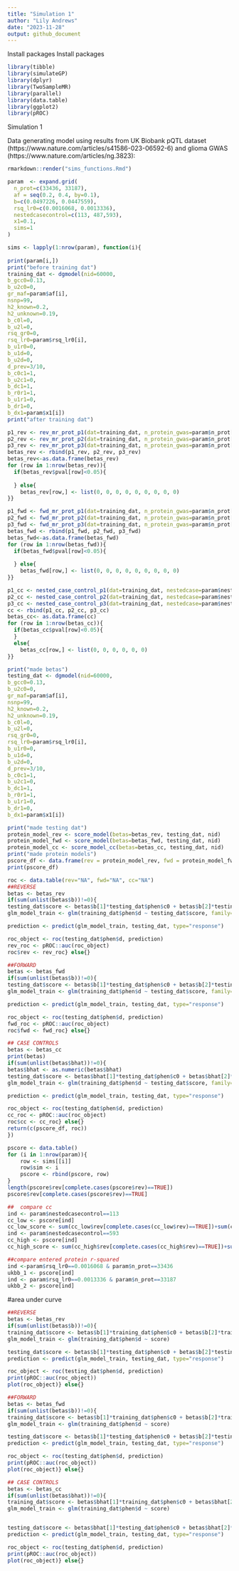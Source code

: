 ```yaml
---
title: "Simulation 1"
author: "Lily Andrews"
date: "2023-11-28"
output: github_document
---
```

Install packages
Install packages
```r
library(tibble)
library(simulateGP)
library(dplyr)
library(TwoSampleMR)
library(parallel)
library(data.table)
library(ggplot2)
library(pROC)
```

Simulation 1

Data generating model using results from UK Biobank pQTL dataset (https://www.nature.com/articles/s41586-023-06592-6) and glioma GWAS (https://www.nature.com/articles/ng.3823):
```r
rmarkdown::render("sims_functions.Rmd")

param  <- expand.grid(
  n_prot=c(33436, 33187),
  af = seq(0.2, 0.4, by=0.1),
  b=c(0.0497226, 0.0447559), 
  rsq_lr0=c(0.0016068, 0.0013336),
  nestedcasecontrol=c(113, 487,593),
  x1=0.1,
  sims=1
)

sims <- lapply(1:nrow(param), function(i){
  
print(param[i,])
print("before training dat")
training_dat <- dgmodel(nid=60000, 
b_gcc0=0.13,
b_u2c0=0,
gr_maf=param$af[i],
nsnp=99,
h2_known=0.2,
h2_unknown=0.19,
b_c0l=0,
b_u2l=0,
rsq_gr0=0,
rsq_lr0=param$rsq_lr0[i],
b_u1r0=0,
b_u1d=0,
b_u2d=0,
d_prev=3/10,
b_c0c1=1,
b_u2c1=0,
b_dc1=1,
b_r0r1=1,
b_u1r1=0,
b_dr1=0,
b_dx1=param$x1[i]) 
print("after training dat")

p1_rev <- rev_mr_prot_p1(dat=training_dat, n_protein_gwas=param$n_prot[i], ncontrol=18190, ncase=12496)
p2_rev <- rev_mr_prot_p2(dat=training_dat, n_protein_gwas=param$n_prot[i], ncontrol=18190, ncase=12496)
p3_rev <- rev_mr_prot_p3(dat=training_dat, n_protein_gwas=param$n_prot[i], ncontrol=18190, ncase=12496)
betas_rev <- rbind(p1_rev, p2_rev, p3_rev)
betas_rev<-as.data.frame(betas_rev)
for (row in 1:nrow(betas_rev)){
  if(betas_rev$pval[row]<0.05){
   
  } else{
    betas_rev[row,] <- list(0, 0, 0, 0, 0, 0, 0, 0, 0)
}}

p1_fwd <- fwd_mr_prot_p1(dat=training_dat, n_protein_gwas=param$n_prot[i], ncontrol=18190, ncase=12496)
p2_fwd <- fwd_mr_prot_p2(dat=training_dat, n_protein_gwas=param$n_prot[i], ncontrol=18190, ncase=12496)
p3_fwd <- fwd_mr_prot_p3(dat=training_dat, n_protein_gwas=param$n_prot[i], ncontrol=18190, ncase=12496)
betas_fwd <- rbind(p1_fwd, p2_fwd, p3_fwd)
betas_fwd<-as.data.frame(betas_fwd)
for (row in 1:nrow(betas_fwd)){
  if(betas_fwd$pval[row]<0.05){
   
  } else{
    betas_fwd[row,] <- list(0, 0, 0, 0, 0, 0, 0, 0, 0)
}}

p1_cc <- nested_case_control_p1(dat=training_dat, nestedcase=param$nestedcasecontrol[i], nestedcontrol=param$nestedcasecontrol[i])
p2_cc <- nested_case_control_p2(dat=training_dat, nestedcase=param$nestedcasecontrol[i], nestedcontrol=param$nestedcasecontrol[i])
p3_cc <- nested_case_control_p3(dat=training_dat, nestedcase=param$nestedcasecontrol[i], nestedcontrol=param$nestedcasecontrol[i])
cc <- rbind(p1_cc, p2_cc, p3_cc)
betas_cc<- as.data.frame(cc)
for (row in 1:nrow(betas_cc)){
  if(betas_cc$pval[row]<0.05){
  }
  else{
    betas_cc[row,] <- list(0, 0, 0, 0, 0, 0)
}}

print("made betas")
testing_dat <- dgmodel(nid=60000, 
b_gcc0=0.13,
b_u2c0=0,
gr_maf=param$af[i],
nsnp=99,
h2_known=0.2,
h2_unknown=0.19,
b_c0l=0,
b_u2l=0,
rsq_gr0=0,
rsq_lr0=param$rsq_lr0[i],
b_u1r0=0,
b_u1d=0,
b_u2d=0,
d_prev=3/10,
b_c0c1=1,
b_u2c1=0,
b_dc1=1,
b_r0r1=1,
b_u1r1=0,
b_dr1=0,
b_dx1=param$x1[i])

print("made testing dat")
protein_model_rev <- score_model(betas=betas_rev, testing_dat, nid)
protein_model_fwd <- score_model(betas=betas_fwd, testing_dat, nid)
protein_model_cc <- score_model_cc(betas=betas_cc, testing_dat, nid)
print("made protein models")
pscore_df <- data.frame(rev = protein_model_rev, fwd = protein_model_fwd, cc = protein_model_cc)
print(pscore_df)

roc <- data.table(rev="NA", fwd="NA", cc="NA")
##REVERSE
betas <- betas_rev
if(sum(unlist(betas$b))!=0){
testing_dat$score <- betas$b[1]*testing_dat$phen$c0 + betas$b[2]*testing_dat$phen$r0 + betas$b[3]*testing_dat$phen$x1
glm_model_train <- glm(training_dat$phen$d ~ testing_dat$score, family="binomial")

prediction <- predict(glm_model_train, testing_dat, type="response")

roc_object <- roc(testing_dat$phen$d, prediction)
rev_roc <- pROC::auc(roc_object)
roc$rev <- rev_roc} else{}

##FORWARD
betas <- betas_fwd
if(sum(unlist(betas$b))!=0){
testing_dat$score <- betas$b[1]*testing_dat$phen$c0 + betas$b[2]*testing_dat$phen$r0 + betas$b[3]*testing_dat$phen$x1
glm_model_train <- glm(training_dat$phen$d ~ testing_dat$score, family="binomial")

prediction <- predict(glm_model_train, testing_dat, type="response")

roc_object <- roc(testing_dat$phen$d, prediction)
fwd_roc <- pROC::auc(roc_object)
roc$fwd <- fwd_roc} else{}

## CASE CONTROLS
betas <- betas_cc
print(betas)
if(sum(unlist(betas$bhat))!=0){
betas$bhat <- as.numeric(betas$bhat)
testing_dat$score <- betas$bhat[1]*testing_dat$phen$c0 + betas$bhat[2]*testing_dat$phen$r0 + betas$bhat[3]*testing_dat$phen$x1
glm_model_train <- glm(training_dat$phen$d ~ testing_dat$score, family="binomial")

prediction <- predict(glm_model_train, testing_dat, type="response")

roc_object <- roc(testing_dat$phen$d, prediction)
cc_roc <- pROC::auc(roc_object)
roc$cc <- cc_roc} else{}
return(c(pscore_df, roc)) 
}) 

pscore <- data.table()
for (i in 1:nrow(param)){
    row <- sims[[i]]
    row$sim <- i
    pscore <- rbind(pscore, row)
}
length(pscore$rev[complete.cases(pscore$rev)==TRUE])
pscore$rev[complete.cases(pscore$rev)==TRUE]

##  compare cc
ind <- param$nestedcasecontrol==113
cc_low <- pscore[ind]
cc_low_score <- sum(cc_low$rev[complete.cases(cc_low$rev)==TRUE])+sum(cc_low$fwd[complete.cases(cc_low$fwd)==TRUE])+sum(cc_low$cc[complete.cases(cc_low$cc)==TRUE])
ind <- param$nestedcasecontrol==593
cc_high <- pscore[ind]
cc_high_score <- sum(cc_high$rev[complete.cases(cc_high$rev)==TRUE])+sum(cc_high$fwd[complete.cases(cc_high$fwd)==TRUE])+sum(cc_high$cc[complete.cases(cc_high$cc)==TRUE])

##compare entered protein r-squared
ind <-param$rsq_lr0==0.0016068 & param$n_prot==33436
ukbb_1 <- pscore[ind]
ind <- param$rsq_lr0==0.0013336 & param$n_prot==33187
ukbb_2 <- pscore[ind]


```


#area under curve
```r
##REVERSE
betas <- betas_rev
if(sum(unlist(betas$b))!=0){
training_dat$score <- betas$b[1]*training_dat$phen$c0 + betas$b[2]*training_dat$phen$r0 + betas$b[3]*training_dat$phen$x1
glm_model_train <- glm(training_dat$phen$d ~ score)

testing_dat$score <- betas$b[1]*testing_dat$phen$c0 + betas$b[2]*testing_dat$phen$r0 + betas$b[3]*testing_dat$phen$x1
prediction <- predict(glm_model_train, testing_dat, type="response")

roc_object <- roc(testing_dat$phen$d, prediction)
print(pROC::auc(roc_object))
plot(roc_object)} else{}

##FORWARD
betas <- betas_fwd
if(sum(unlist(betas$b))!=0){
training_dat$score <- betas$b[1]*training_dat$phen$c0 + betas$b[2]*training_dat$phen$r0 + betas$b[3]*training_dat$phen$x1
glm_model_train <- glm(training_dat$phen$d ~ score)

testing_dat$score <- betas$b[1]*testing_dat$phen$c0 + betas$b[2]*testing_dat$phen$r0 + betas$b[3]*testing_dat$phen$x1
prediction <- predict(glm_model_train, testing_dat, type="response")

roc_object <- roc(testing_dat$phen$d, prediction)
print(pROC::auc(roc_object))
plot(roc_object)} else{}

## CASE CONTROLS
betas <- betas_cc
if(sum(unlist(betas$bhat))!=0){
training_dat$score <- betas$bhat[1]*training_dat$phen$c0 + betas$bhat[2]*training_dat$phen$r0 + betas$bhat[3]*training_dat$phen$x1
glm_model_train <- glm(training_dat$phen$d ~ score)


testing_dat$score <- betas$bhat[1]*testing_dat$phen$c0 + betas$bhat[2]*testing_dat$phen$r0 + betas$bhat[3]*testing_dat$phen$x1
prediction <- predict(glm_model_train, testing_dat, type="response")

roc_object <- roc(testing_dat$phen$d, prediction)
print(pROC::auc(roc_object))
plot(roc_object)} else{}
```

